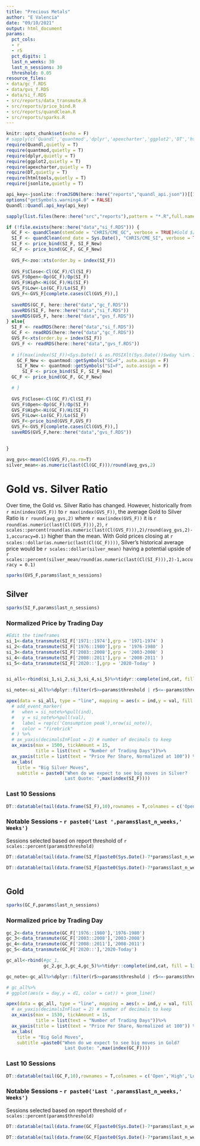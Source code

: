 ```yaml
---
title: "Precious Metals"
author: "E Valencia"
date: "09/10/2021"
output: html_document
params:
  pct_cols:
  - r
  - r5
  pct_digits: 1
  last_n_weeks: 30
  last_n_sessions: 30
  threshold: 0.05
resource_files:
- data/gc_f.RDS
- data/gvs_f.RDS
- data/si_f.RDS
- src/reports/data_transmute.R
- src/reports/price_bind.R
- src/reports/quandClean.R
- src/reports/sparks.R
---
```


```r
knitr::opts_chunk$set(echo = F)
# sapply(c('Quandl','quantmod','dplyr','apexcharter','ggplot2','DT','htmltools','jsonlite'),require,quietly = T)
require(Quandl,quietly = T)
require(quantmod,quietly = T)
require(dplyr,quietly = T)
require(ggplot2,quietly = T)
require(apexcharter,quietly = T)
require(DT,quietly = T)
require(htmltools,quietly = T)
require(jsonlite,quietly = T)

api_key<-jsonlite::fromJSON(here::here("reports","quandl_api.json"))[[1]]
options("getSymbols.warning4.0" = FALSE)
Quandl::Quandl.api_key(api_key)

sapply(list.files(here::here("src","reports"),pattern = "*.R",full.names = T),source,globalenv())

if (!file.exists(here::here("data","si_f.RDS"))) {
  GC_F <- quandClean(stemCode = "CHRIS/CME_GC", verbose = TRUE)#Gold $/t. oz.
  SI_F <- quandClean(end_date = Sys.Date(), "CHRIS/CME_SI", verbose = TRUE)#Silver $/t. oz.
  SI_F <- price_bind(SI_F, SI_F_New)
  GC_F <- price_bind(GC_F, GC_F_New)
  
  GVS_F<-zoo::xts(order.by = index(SI_F))
  
  GVS_F$Close<-Cl(GC_F)/Cl(SI_F)
  GVS_F$Open<-Op(GC_F)/Op(SI_F)
  GVS_F$High<-Hi(GC_F)/Hi(SI_F)
  GVS_F$Low<-Lo(GC_F)/Lo(SI_F) 
  GVS_F<-GVS_F[complete.cases(Cl(GVS_F)),]
  
  saveRDS(GC_F, here::here("data","gc_f.RDS"))
  saveRDS(SI_F, here::here("data","si_f.RDS"))
  saveRDS(GVS_F, here::here("data","gvs_f.RDS"))
} else{
  SI_F <- readRDS(here::here("data","si_f.RDS"))
  GC_F <- readRDS(here::here("data","gc_f.RDS"))
  GVS_F<-xts(order.by = index(SI_F))
  GVS_F <- readRDS(here::here("data","gvs_f.RDS"))
  
  # if(max(index(SI_F))<Sys.Date() & as.POSIXlt(Sys.Date())$wday %in% 1:5){
    GC_F_New <- quantmod::getSymbols("GC=F", auto.assign = F)
    SI_F_New <- quantmod::getSymbols("SI=F", auto.assign = F)
      SI_F <- price_bind(SI_F, SI_F_New)
  GC_F <- price_bind(GC_F, GC_F_New)

  # }
  
  GVS_F$Close<-Cl(GC_F)/Cl(SI_F)
  GVS_F$Open<-Op(GC_F)/Op(SI_F)
  GVS_F$High<-Hi(GC_F)/Hi(SI_F)
  GVS_F$Low<-Lo(GC_F)/Lo(SI_F) 
  GVS_F<-price_bind(GVS_F,GVS_F)
  GVS_F<-GVS_F[complete.cases(Cl(GVS_F)),]
  saveRDS(GVS_F,here::here("data","gvs_f.RDS"))

  
}

avg_gvs<-mean(Cl(GVS_F),na.rm=T)
silver_mean<-as.numeric(last(Cl(GC_F)))/round(avg_gvs,2)

```

# Gold vs. Silver Ratio {.tabset}      

Over time, the Gold vs. Silver Ratio has changed. However, historically from `r min(index(GVS_F))` to `r max(index(GVS_F))`, the average Gold to Silver Ratio is `r round(avg_gvs,2)` where `r max(index(GVS_F))` it is `r round(as.numeric(last(Cl(GVS_F))),2)`, `r scales::percent(round(as.numeric(last(Cl(GVS_F))),2)/round(avg_gvs,2)-1,accuracy=0.1)`  higher than the mean. With Gold prices closing at `r scales::dollar(as.numeric(last(Cl(GC_F))))`, Silver's historical average price would be `r scales::dollar(silver_mean)` having a potential upside of `r scales::percent(silver_mean/round(as.numeric(last(Cl(SI_F))),2)-1,accuracy = 0.1)` 


```r
sparks(GVS_F,params$last_n_sessions) 

```




## Silver  {.tabset}  

```r

sparks(SI_F,params$last_n_sessions) 

```  


### Normalized Price by Trading Day    

```r
#Edit the timeframes
si_1<-data_transmute(SI_F['1971::1974'],grp = '1971-1974' )
si_2<-data_transmute(SI_F['1976::1980'],grp = '1976-1980' )
si_3<-data_transmute(SI_F['2003::2008'],grp = '2003-2008' )
si_4<-data_transmute(SI_F['2008::2011'],grp = '2008-2011' )
si_5<-data_transmute(SI_F['2020::'],grp = '2020-Today' )


si_all<-rbind(si_1,si_2,si_3,si_4,si_5)%>%tidyr::complete(ind,cat, fill = list(r5 = NA_real_,val = NA_real_))

si_note<-si_all%>%dplyr::filter(r5>=params$threshold | r5<=-params$threshold,ind>=max(ind)-params$last_n_weeks*7)

apex(data = si_all, type = "line", mapping = aes(x = ind,y = val, fill = cat))%>% 
  # add_event_marker(
  #   when = si_note%>%pull(ind),
  #   y = si_note%>%pull(val),
  #   label = rep(c('Consumption peak'),nrow(si_note)),
  #   color = "firebrick"
  # ) %>%
  # ax_yaxis(decimalsInFloat = 2) # number of decimals to keep
  ax_xaxis(max = 1500, tickAmount = 15, 
           title = list(text = "Number of Trading Days"))%>%
  ax_yaxis(title = list(text = "Price Per Share, Normalized at 100")) %>%
  ax_labs(
    title = "Big Silver Moves",
    subtitle = paste0("When do we expect to see big moves in Silver?
                      Last Quote: ",max(index(SI_F))))
```


### Last 10 Sessions  

```r

DT::datatable(tail(data.frame(SI_F),10),rownames = T,colnames = c('Open','High','Low','Close','Daily Return (%)',' Last 5 Trading Days Return (%)'),options = list(searching=F,paging = F,info = F))%>%DT::formatPercentage(columns = params$pct_cols,digits =params$pct_digits)

```
### Notable Sessions - `r paste0('Last ',params$last_n_weeks,' Weeks')`  

Sessions selected based on report threshold of `r scales::percent(params$threshold)`   

```r

DT::datatable(tail(data.frame(SI_F[paste0(Sys.Date()-7*params$last_n_weeks,'::')]%>%.[.$r5>=params$threshold]),10),rownames = T,colnames = c('Open','High','Low','Close','Daily Return (%)',' Last 5 Trading Days Return (%)'),options = list(searching=F,paging = F,info = F))%>%DT::formatPercentage(columns = params$pct_cols,digits =params$pct_digits)

DT::datatable(tail(data.frame(SI_F[paste0(Sys.Date()-7*params$last_n_weeks,'::')]%>%.[.$r5<=-params$threshold]),10),rownames = T,colnames = c('Open','High','Low','Close','Daily Return (%)',' Last 5 Trading Days Return (%)'),options = list(searching=F,paging = F,info = F))%>%DT::formatPercentage(columns = params$pct_cols,digits =params$pct_digits)



```
  

## Gold  {.tabset}  
   
```r

sparks(GC_F,params$last_n_sessions) 

```   


### Normalized price by Trading Day  

```r
gc_2<-data_transmute(GC_F['1976::1980'],'1976-1980')
gc_3<-data_transmute(GC_F['2003::2008'],'2003-2008')
gc_4<-data_transmute(GC_F['2008::2011'],'2008-2011')
gc_5<-data_transmute(GC_F['2020::'],'2020-Today')

gc_all<-rbind(#gc_1,
              gc_2,gc_3,gc_4,gc_5)%>%tidyr::complete(ind,cat, fill = list(val = NA_real_,r5 = NA_real_))

gc_note<-gc_all%>%dplyr::filter(r5>=params$threshold | r5<=-params$threshold,ind>=max(ind)-params$last_n_weeks*7)

# gc_all%>%
# ggplot(aes(x = day,y = d1, color = cat)) + geom_line()

apex(data = gc_all, type = "line", mapping = aes(x = ind,y = val, fill = cat)) %>% 
  # ax_yaxis(decimalsInFloat = 2) # number of decimals to keep
  ax_xaxis(max = 1530, tickAmount = 15, 
           title = list(text = "Number of Trading Days"))%>%
  ax_yaxis(title = list(text = "Price Per Share, Normalized at 100")) %>%
  ax_labs(
    title = "Big Gold Moves",
    subtitle =paste0("When do we expect to see big moves in Gold?
                      Last Quote: ",max(index(GC_F)))) 

```

### Last 10 Sessions  

```r

DT::datatable(tail(GC_F,10),rownames = T,colnames = c('Open','High','Low','Close','Daily Return (%)',' Last 5 Trading Days Return (%)'),options = list(searching=F,paging = F,info = F))%>%DT::formatPercentage(columns = c('r','r5'))

```
  
### Notable Sessions - `r paste0('Last ',params$last_n_weeks,' Weeks')`  

Sessions selected based on report threshold of `r scales::percent(params$threshold)`   

```r

DT::datatable(tail(data.frame(GC_F[paste0(Sys.Date()-7*params$last_n_weeks,'::')]%>%.[.$r5>=params$threshold]),10),rownames = T,colnames = c('Open','High','Low','Close','Daily Return (%)',' Last 5 Trading Days Return (%)'),options = list(searching=F,paging = F,info = F))%>%DT::formatPercentage(columns = params$pct_cols,digits =params$pct_digits)

DT::datatable(tail(data.frame(GC_F[paste0(Sys.Date()-7*params$last_n_weeks,'::')]%>%.[.$r5<=-params$threshold]),10),rownames = T,colnames = c('Open','High','Low','Close','Daily Return (%)',' Last 5 Trading Days Return (%)'),options = list(searching=F,paging = F,info = F))%>%DT::formatPercentage(columns = params$pct_cols,digits =params$pct_digits)



```
  

